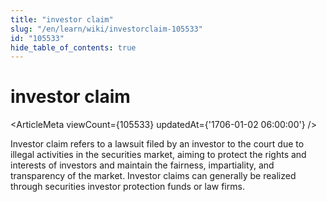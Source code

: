 ```yaml
---
title: "investor claim"
slug: "/en/learn/wiki/investorclaim-105533"
id: "105533"
hide_table_of_contents: true
---
```



# investor claim

<ArticleMeta viewCount={105533} updatedAt={'1706-01-02 06:00:00'} />

Investor claim refers to a lawsuit filed by an investor to the court due to illegal activities in the securities market, aiming to protect the rights and interests of investors and maintain the fairness, impartiality, and transparency of the market. Investor claims can generally be realized through securities investor protection funds or law firms.
